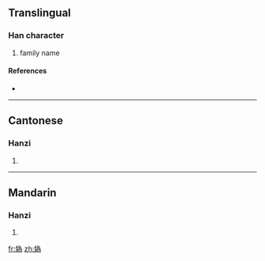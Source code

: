 {{also|妫|嬀}}
==Translingual==

===Han character===
{{Han char|rn=38|rad=女|as=09|sn=12|four=4242<sub>7</sub>|canj=女戈大火 (VIKF)}}

# family name

====References====
* {{Han ref|kx=0267.361|hdz=21068.180|uh=5AAF|ud=23215|bh=D8B5|bd=55477}}

----

==Cantonese==

===Hanzi===
{{yue-hanzi|jyut=|y=gwai1|sim=妫}}

# {{defn|Cantonese|sort=女09}}

----

==Mandarin==

===Hanzi===
{{cmn-hanzi|sim=妫|pin=[[guī]] ([[gui1]]), [[guǐ]] ([[gui3]])|wg=kuei<sup>1</sup>, kuei<sup>3</sup>}}

# {{defn|Mandarin|sort=女09}}

[[fr:媯]]
[[zh:媯]]